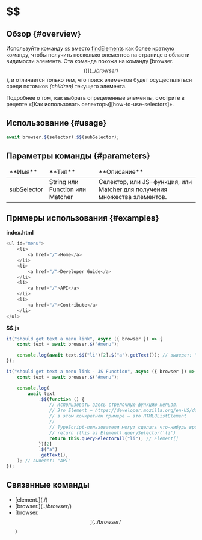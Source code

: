 
# $$

## Обзор {#overview}

Используйте команду `$$` вместо [findElements][find-elements] как более краткую команду, чтобы получить несколько элементов на странице в области видимости элемента. Эта команда похожа на команду [browser.$$()](../browser/$$), и отличается только тем, что поиск элементов будет осуществляться среди потомков _(children)_ текущего элемента.

<Admonition type="info">
    Подробнее о том, как выбрать определенные элементы, смотрите в рецепте «[Как использовать
    селекторы][how-to-use-selectors]».
</Admonition>

## Использование {#usage}

```javascript
await browser.$(selector).$$(subSelector);
```

## Параметры команды {#parameters}

<table>
<thead>
<tr><td>**Имя**</td><td>**Тип**</td><td>**Описание**</td></tr>
</thead>
<tbody>
<tr><td>subSelector</td><td>String или Function или Matcher</td><td>Селектор, или JS-функция, или Matcher для получения множества элементов.</td></tr>

</tbody>
</table>

## Примеры использования {#examples}

**index.html**

```javascript
<ul id="menu">
    <li>
        <a href="/">Home</a>
    </li>
    <li>
        <a href="/">Developer Guide</a>
    </li>
    <li>
        <a href="/">API</a>
    </li>
    <li>
        <a href="/">Contribute</a>
    </li>
</ul>
```

**$$.js**

```javascript
it("should get text a menu link", async ({ browser }) => {
    const text = await browser.$("#menu");

    console.log(await text.$$("li")[2].$("a").getText()); // выведет: "API"
});

it("should get text a menu link - JS Function", async ({ browser }) => {
    const text = await browser.$("#menu");

    console.log(
        await text
            .$$(function () {
                // Использовать здесь стрелочную функцию нельзя.
                // Это Element – https://developer.mozilla.org/en-US/docs/Web/API/Element
                // в этом конкретном примере – это HTMLUListElement
                //
                // TypeScript-пользователи могут сделать что-нибудь вроде:
                // return (this as Element).querySelector('li')
                return this.querySelectorAll("li"); // Element[]
            })[2]
            .$("a")
            .getText(),
    ); // выведет: "API"
});
```

## Связанные команды

-   [element.$](./$)
-   [browser.$](../browser/$)
-   [browser.$$](../browser/$$)

[find-elements]: https://v7.webdriver.io/docs/api/webdriver/#findelements
[how-to-use-selectors]: https://v7.webdriver.io/docs/selectors
